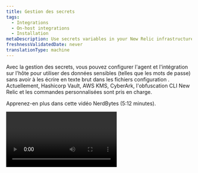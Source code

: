 ```yaml
---
title: Gestion des secrets
tags:
  - Integrations
  - On-host integrations
  - Installation
metaDescription: Use secrets variables in your New Relic infrastructure integration configuration to inject sensitive data that you don’t want in your configuration files.
freshnessValidatedDate: never
translationType: machine
---
```


Avec la gestion des secrets, vous pouvez configurer l&apos;agent et l&apos;intégration sur l&apos;hôte pour utiliser des données sensibles (telles que les mots de passe) sans avoir à les écrire en texte brut dans les fichiers configuration . Actuellement, Hashicorp Vault, AWS KMS, CyberArk, l&apos;obfuscation CLI New Relic et les commandes personnalisées sont pris en charge.

Apprenez-en plus dans cette vidéo NerdBytes (5:12 minutes).

<Video id="8NAUi0H2sfU" type="youtube" />

## Définir les secrets

Pour utiliser des secrets dans un fichier de configuration YAML :

1. Définissez une section `variables` , où chaque entrée est un nom pour un objet secret.
2. Dans chaque entrée, incluez la source du secret et la configuration appropriée pour récupérer ces secrets.
3. Dans la section configuration générale, définissez `${variable.property}` espace réservé qui sera automatiquement remplacé par les propriétés de l&amp;apos;objet secret. L&amp;apos;objet secret peut être défini comme une simple chaîne ou un objet json.

<Callout variant="important">
  Si la récupération des secrets échoue, l&apos;intégration ne sera pas exécutée, car l&apos;agent d&apos;infrastructure ne dispose pas de toutes les données dont il a besoin pour s&apos;exécuter.
</Callout>

Par exemple, la configuration suivante récupérera un objet nommé `creds` dans Vault (vous pouvez définir le nom de l&amp;apos;objet pour le secret). Supposons que l&amp;apos;objet stocké est un JSON valide avec une propriété nommée `user` et une autre propriété nommée `password`. Nous souhaitons les utiliser pour définir les informations d&amp;apos;identification HTTP de base de la propriété `status_url` à partir d&amp;apos;une intégration Nginx sur hôte :

```
variables:
  creds:
    vault:
      http:
        url: http://my.vault.host/v1/newengine/data/secret
        headers:
          X-Vault-Token: my-vault-token
integrations:
  - name: nri-nginx
    env:
      METRICS: "true"
      STATUS_URL: http://${creds.user}:${creds.password}@example.com/status
      STATUS_MODULE: discover
      REMOTE_MONITORING: true
    interval: 30s
    labels:
      env: production
      role: load_balancer
```

<Callout variant="tip">
  Les chaînes simples et les objets JSON valides peuvent être récupérés à partir de variables.\
  Lorsque vous utilisez des objets JSON, assurez-vous que les clés et les valeurs sont entourées de guillemets doubles.
</Callout>

## Utilisation des variables d&apos;environnement [#using-variables]

Les variables d&apos;environnement peuvent être utilisées dans la section `variables` avec la notation `{{MY_ENV_VAR}}` . Ce faisant, les variables d’environnement sont développées et leur valeur est remplacée au moment de l’exécution.

Utilisez cette méthode pour éviter d’avoir des valeurs sensibles telles que des jeton ou des clés obfuscation incluses dans le fichier configuration .

Lors de l&apos;utilisation de variables d&apos;environnement dans les fichiers configuration intégration sur hôte, le paramètre [passthrough\_environment](/docs/infrastructure/install-infrastructure-agent/configuration/infrastructure-agent-configuration-settings#passthrough_-environment) doit être défini.

## Variables secrètes [#variables]

Définissez des secrets dans chaque configuration sous une section `variables` . Chaque entrée est un nom secret défini par l&amp;apos;utilisateur qui stockera les propriétés des secrets récupérés. Chaque variable peut contenir les propriétés suivantes :

<table>
  <thead>
    <tr>
      <th style={{ width: "250px" }}>
        Clé YAML
      </th>

      <th>
        Description
      </th>
    </tr>
  </thead>

  <tbody>
    <tr>
      <td>
        `ttl`

        Type : chaîne
      </td>

      <td>
        Durée avant qu&apos;un secret soit actualisé. Il peut s&apos;agir d&apos;un nombre suivi d&apos;une unité de temps (`s`, `m` ou `h`).

        Exemples : `30s`, `10m`, `1h`

        Défaut: `1h`
      </td>
    </tr>

    <tr>
      <td>
        `aws-kms`
      </td>

      <td>
        [Configuration de la récupération du secret AWS KMS](#aws-kms-secrets)
      </td>
    </tr>

    <tr>
      <td>
        `vault`
      </td>

      <td>
        [Configuration de la récupération des secrets du coffre-fort](#vault-secrets)
      </td>
    </tr>

    <tr>
      <td>
        `cyberark-cli`
      </td>

      <td>
        Configuration de l&apos;interface de ligne de commande CyberArk
      </td>
    </tr>

    <tr>
      <td>
        `cyberark-api`
      </td>

      <td>
        [Configuration de la REST API CyberArk](#cyberark-api)
      </td>
    </tr>

    <tr>
      <td>
        `obfuscated`
      </td>

      <td>
        [obfuscationla CLI de New Relic](#newrelic-cli-obfuscation)
      </td>
    </tr>
  </tbody>
</table>

## Les secrets d&apos;AWS KMS

Pour récupérer vos secrets depuis Amazon KMS, vous pouvez définir les propriétés suivantes dans votre section `aws-kms` . Tous les champs ne sont pas obligatoires. Par exemple, vous aurez besoin de `data`, `file` ou `http` pour fournir la chaîne KMS codée.

<table>
  <thead>
    <tr>
      <th style={{ width: "250px" }}>
        Clé YAML
      </th>

      <th>
        Description
      </th>
    </tr>
  </thead>

  <tbody>
    <tr>
      <td>
        `data`

        Type : chaîne
      </td>

      <td>
        Chaîne KMS codée en Base64 à décrypter
      </td>
    </tr>

    <tr>
      <td>
        `file`

        Type : chaîne
      </td>

      <td>
        Chemin d&apos;accès au fichier contenant la chaîne KMS codée en Base64 à décrypter
      </td>
    </tr>

    <tr>
      <td>
        `http`

        Type : propriétés YAML
      </td>

      <td>
        configuration HTTP à utiliser pour demander la chaîne KMS codée en Base64 à décrypter. Pour plus d&apos;informations, voir [Vault `http`](#vault-secrets).
      </td>
    </tr>

    <tr>
      <td>
        `credential_file`

        Type : chaîne
      </td>

      <td>
        Chemin d&apos;accès au fichier d&apos;informations d&apos;identification AWS
      </td>
    </tr>

    <tr>
      <td>
        `config_file`

        Type : chaîne
      </td>

      <td>
        Chemin d&apos;accès au fichier de configuration AWS
      </td>
    </tr>

    <tr>
      <td>
        `region`

        Type : chaîne
      </td>

      <td>
        Région AWS KMS
      </td>
    </tr>

    <tr>
      <td>
        `type`

        Type : chaîne (`plain`, `equal` ou `json`)
      </td>

      <td>
        Format de la valeur secrète :

        * `plain`: une chaîne brute à stocker directement dans la variable de destination.

        * `equal`: une chaîne d&amp;apos;une seule ligne `key=property` à stocker en tant que propriétés d&amp;apos;objet dans la variable de destination.

        * `json`: un objet JSON à stocker en tant que propriétés dans la variable de destination.

          Les secrets de type `plain` ou `json` utilisent la notation par points ; par exemple, `${mysecret.nestedkey}`.
      </td>
    </tr>
  </tbody>
</table>

L&apos;exemple suivant permettra de récupérer une chaîne de mot de passe simple à partir d&apos;AWS KMS. Il doit être déchiffré à partir de la chaîne codée `data` fournie.

```
variables:
  myPassword:
    aws-kms:
      data: T0hBSStGTEVY
      region: ap-southeast-2
      credential_file: "./my-aws-credentials-file"
      config_file: "./my-aws-config-file"
      type: plain
```

## Les secrets du coffre-fort

Vault doit activer un champ `http` contenant la configuration HTTP utilisée pour se connecter à Vault. L&amp;apos;entrée http peut contenir les entrées suivantes :

<table>
  <thead>
    <tr>
      <th style={{ width: "250px" }}>
        Clé YAML
      </th>

      <th>
        Description
      </th>
    </tr>
  </thead>

  <tbody>
    <tr>
      <td>
        `url`

        Type : chaîne
      </td>

      <td>
        URL pour demander des données
      </td>
    </tr>

    <tr>
      <td>
        `tls_config`

        Type : propriétés YAML
      </td>

      <td>
        Utiliser les [propriétés de configuration TLS](#tls-config-properties)
      </td>
    </tr>

    <tr>
      <td>
        `headers`

        Type : carte YAML
      </td>

      <td>
        En-têtes de requête
      </td>
    </tr>
  </tbody>
</table>

### Propriétés de tls\_config [#tls-config-properties]

<Callout variant="important">
  Les secrets doivent utiliser la notation par points, par exemple, `${mysecret.nestedkey}`.
</Callout>

<table>
  <thead>
    <tr>
      <th style={{ width: "250px" }}>
        Clé YAML
      </th>

      <th>
        Description
      </th>
    </tr>
  </thead>

  <tbody>
    <tr>
      <td>
        `enable`

        Type : Booléen
      </td>

      <td>
        Activer TLS

        Défaut: `false`
      </td>
    </tr>

    <tr>
      <td>
        `insecure_skip_verify`

        Type : Booléen
      </td>

      <td>
        Ignorer la vérification de la chaîne de certificats du serveur et de l&apos;hôte

        Défaut: `false`
      </td>
    </tr>

    <tr>
      <td>
        `min_version`

        Type : UInt16
      </td>

      <td>
        La version SSL/TLS minimale acceptable

        Par défaut : `0` (qui utilise la version TLS 1.0)
      </td>
    </tr>

    <tr>
      <td>
        `max_version`

        Type : UInt16
      </td>

      <td>
        La version SSL/TLS maximale acceptable

        Par défaut : `0` (qui utilise la version TLS 1.3)
      </td>
    </tr>

    <tr>
      <td>
        `ca`

        Type : chaîne
      </td>

      <td>
        Certificat TLS

        `""`
      </td>
    </tr>
  </tbody>
</table>

L&apos;exemple suivant récupère un secret à l&apos;aide d&apos;un jeton Vault à partir d&apos;un serveur sécurisé et ignore la vérification des certificats du serveur :

```
variables:
  mydata:
    vault:
      http:
        url: https://my.vault.host/v1/newengine/data/secret
        headers:
          X-Vault-Token: my-vault-token
        tls_config:
          insecure_skip_verify: true
```

## Interface de ligne de commande CyberArk [#cyberark-cli]

Pour récupérer des secrets à partir de l&apos;interface de ligne de commande CyberArk (CLI), utilisez la configuration suivante, toutes les clés sont requises

<table>
  <thead>
    <tr>
      <th>
        Clé YAML
      </th>

      <th>
        Description
      </th>
    </tr>
  </thead>

  <tbody>
    <tr>
      <td style={{ textAlign: "left" }}>
        `cli`

        Type : chaîne
      </td>

      <td>
        Chemin d&apos;accès complet vers l&apos;exécutable de la CLI CyberArk

        Défaut: &quot;&quot;
      </td>
    </tr>

    <tr>
      <td style={{ textAlign: "left" }}>
        `app`-identifiant

        Type : chaîne
      </td>

      <td>
        identifiant d&apos;application du détenteur du secret

        Défaut: &quot;&quot;
      </td>
    </tr>

    <tr>
      <td style={{ textAlign: "left" }}>
        `safe`

        Type : chaîne
      </td>

      <td>
        Coffre-fort contenant le secret

        Défaut: &quot;&quot;
      </td>
    </tr>

    <tr>
      <td style={{ textAlign: "left" }}>
        `folder`

        Type : chaîne
      </td>

      <td>
        Dossier contenant le secret

        Défaut: &quot;&quot;
      </td>
    </tr>

    <tr>
      <td style={{ textAlign: "left" }}>
        `object`

        Type : chaîne
      </td>

      <td>
        L&apos;objet auquel le secret est associé

        Défaut: &quot;&quot;
      </td>
    </tr>
  </tbody>
</table>

L&apos;exemple suivant récupère un secret CyberArk à l&apos;aide de l&apos;interface de ligne de commande :

```
variables:
  credentials:
    cyberark-cli:
      cli: /full/path/to/clipasswordsdk
      app-id: my-appid
      safe: my-safe
      folder: my-folder
      object: my-object
```

## REST API CyberArk [#cyberark-api]

Pour récupérer des secrets à l&apos;aide de la REST API CyberArk, il doit y avoir une clé `http` contenant la configuration HTTP. La clé `http` contient ces sous-clés, seule `url` est requise :

<table>
  <thead>
    <tr>
      <th style={{ width: "250px" }}>
        Clé YAML
      </th>

      <th>
        Description
      </th>
    </tr>
  </thead>

  <tbody>
    <tr>
      <td>
        `url`

        Type : chaîne
      </td>

      <td>
        URL pour demander des données, cette clé est requise

        Par défaut : aucun
      </td>
    </tr>

    <tr>
      <td>
        `tls_config`

        Type : propriétés YAML
      </td>

      <td>
        Utiliser les [propriétés de configuration TLS](#tls-config-properties)
      </td>
    </tr>

    <tr>
      <td>
        `headers`

        Type : carte YAML
      </td>

      <td>
        En-têtes de requête
      </td>
    </tr>
  </tbody>
</table>

L&apos;exemple suivant récupère un secret à l&apos;aide de la REST API CyberArk, en ignorant la vérification du certificat du serveur :

```
variables:
  credentials:
    cyberark-api:
      http:
        url: https://hostname/AIMWebService/api/Accounts?AppID=myAppID&Query=Safe=mySafe;Object=myObject
        tls_config:
          insecure_skip_verify: true
```

En vous référant à l&apos;exemple ci-dessus, appelez le nom d&apos;utilisateur et le mot de passe comme ceci :

```
   USERNAME: ${credentials.user}
   PASSWORD: ${credentials.password}
```

Remarque : pour Microsoft SQL Server, si vous utilisez une connexion utilisateur d’authentification Windows, vous devez préfixer le `USERNAME` avec votre domaine. Par exemple:

```
   USERNAME: <domain>\${credentials.user}
```

## Obfuscation de la CLI de New Relic [#newrelic-cli-obfuscation]

<Callout variant="important">
  Nous vous recommandons d&apos;utiliser l&apos;un des fournisseurs de secrets pris en charge au lieu de la simple obfuscation lorsque cela est possible. Une simple obfuscation ne garantit pas la confidentialité de vos informations d’identification, car le processus peut être inversé.

  Consultez nos directives ci-dessous pour définir des variables d&apos;environnement afin d&apos;éviter d&apos;avoir la clé d&apos;obfuscation dans les fichiers de configuration.

  Utilisez Powershell sur les hôtes Windows plutôt que la fenêtre d&apos;invitation de commande, car la fenêtre d&apos;invitation de commande peut gérer les guillemets de manière inattendue.
</Callout>

<Callout variant="tip">
  L&apos;agent d&apos;infrastructure 1.14.0 ou supérieur est requis
</Callout>

Vous pouvez utiliser la commande obfuscate de l&apos;interface de ligne de commande New Relic pour masquer les informations sensibles dans l&apos;agent infrastructure ou dans tout fichier configuration intégration sur hôte.

Mesures:

* [Installez la CLI New Relic](https://github.com/newrelic/newrelic-cli/blob/master/docs/GETTING_STARTED.md) sur n’importe quel hôte (il peut s’agir de votre hôte de développement).
* Exécutez la [commande CLI obfuscate](https://github.com/newrelic/newrelic-cli/blob/master/docs/cli/newrelic_agent_config_obfuscate.md) afin de générer la valeur obscurcie :

```
newrelic agent config obfuscate --value '<plain_text_config_value>' --key '<obfuscation_key>'
```

* Copiez le résultat de la commande cli dans l’argument `text` de la section `obfuscated` comme indiqué dans les exemples ci-dessous.
* Vous pouvez obscurcir les blocs JSON si vous devez référencer plusieurs valeurs dans votre fichier YML de configuration. Notez que vous devrez peut-être échapper aux guillemets `""` avec des barres obliques inverses sur les hôtes Windows. Par exemple : `'{\"attribute\":\"value\"...`. De plus, utilisez Powershell sur les hôtes Windows , plutôt que la fenêtre d&amp;apos;invitation de commande, car la fenêtre d&amp;apos;invitation de commande peut gérer les guillemets de manière inattendue.

```
newrelic agent config obfuscate --value '{"attribute":"value","attribute2":"value2"}' --key '<obfuscation_key>'
```

<table>
  <thead>
    <tr>
      <th style={{ width: "250px" }}>
        Clé YAML
      </th>

      <th>
        Description
      </th>
    </tr>
  </thead>

  <tbody>
    <tr>
      <td>
        clé

        Type : chaîne
      </td>

      <td>
        La chaîne utilisée lors de l&apos;obscurcissement de la valeur en texte clair à l&apos;aide de New Relic CLI

        Par défaut : aucun
      </td>
    </tr>

    <tr>
      <td>
        `secret`

        Type : chaîne
      </td>

      <td>
        La sortie de la commande newrelic-cli

        Par défaut : aucun
      </td>
    </tr>
  </tbody>
</table>

<DNT>
  **Integrations configuration example**
</DNT>

L&apos;exemple suivant permettra de récupérer l&apos;utilisateur et le mot de passe Nginx qui ont été obscurcis à l&apos;aide de la CLI New Relic. Cet exemple utilise la notation par points lors de la récupération des informations d&apos;identification, car la valeur obscurcie était un bloc JSON :

```
variables:
  creds:
    obfuscated:
      key: 'random_key_used_in_cli'
      secret: 'obscured_output_from_cli'
integrations:
  - name: nri-nginx
    env:
      METRICS: "true"
      STATUS_URL: http://${creds.user}:${creds.password}@example.com/status
      STATUS_MODULE: discover
      REMOTE_MONITORING: true
    interval: 30s
    labels:
      env: production
      role: load_balancer
```

Il est recommandé d&apos;utiliser des variables d&apos;environnement pour les arguments d&apos;obfuscation comme indiqué dans l&apos;exemple ci-dessous :

```
variables:
  creds:
    obfuscated:
      key: {{OBFUSCATION_KEY}}
      secret: {{OBFUSCATION_TEXT}}
integrations:
  - name: nri-nginx
    env:
      METRICS: "true"
      STATUS_URL: http://${creds.user}:${creds.password}@example.com/status
      STATUS_MODULE: discover
      REMOTE_MONITORING: true
    interval: 30s
    labels:
      env: production
      role: load_balancer
```

<DNT>
  **Agent configuration example**
</DNT>

Cet exemple permet de récupérer une chaîne contenant les détails du proxy (utilisateur, mot de passe et hôte) :

```
variables:
  obfuscated_proxy:
    obfuscated:
      key: 'random_key_used_in_cli'
      secret: 'obscured_output_from_cli'

proxy: ${obfuscated_proxy}
```

## Commandes personnalisées [#custom-commands]

<Callout variant="important">
  La configuration `command` nécessite un agent d&amp;apos;infrastructure `1.41.0` ou supérieur. Assurez-vous que l&amp;apos;agent dispose des autorisations requises pour exécuter le `command` configuré en fonction des exigences de votre environnement.
</Callout>

Vous pouvez charger la configuration de l&apos;agent ou de l&apos;intégration à partir de commandes personnalisées disponibles sur le même hôte. L&apos;agent infrastructure détectera quand la configuration doit être initialement chargée à partir d&apos;une sortie `command` et conservera les valeurs à jour en fonction d&amp;apos;un temps d&amp;apos;actualisation `ttl`.

Le format de sortie attendu pour la commande est soit JSON, soit String :

### JSON

La structure JSON suivante est attendue comme sortie principale (stdout) à partir du `command` défini :

```
{
  "data": {
    "myKey": "myValue"
  }, 
  "ttl": "24h"
}
```

* Un champ `data` de niveau supérieur est obligatoire.
* Un champ `ttl` de niveau supérieur est obligatoire.

Il peut ensuite être utilisé dans n’importe quel fichier de configuration utilisant la notation `${myVariable.key}` . Dans l&amp;apos;exemple suivant, une commande `my-custom-auth` est exécutée avec un paramètre `domain` puis charge le `token` résultant en tant que configuration d&amp;apos;agent :

```
variables:
  myToken:
    command:
      path: '/path/to/my-custom-auth-json'
      args: ["--domain", "myDomain", "--other_param", "otherValue"] 
      ttl: 24h
      
# my-custom-auth output example: {"data":{"token":"XXXXYYYYZZZZ"}, "ttl": "24h"}
# the `token` result can be included as ${myToken.token} in any configuration.
  
http:
  headers: 
    "Proxy-Authorization": ${myToken.token}
```

### Chaîne (texte/plaine)

Si la sortie de la commande est une chaîne simple, elle peut être référencée dans la configuration à l&apos;aide de la notation `${myVar}` .

Exemple:

```
variables:
  myToken:
    command:
      path: '/path/to/my-custom-auth-string'
      args: ["arg1", "arg2"] 
      ttl: 24h
      
# my-custom-auth output example: "XXXXYYYYZZZZ"
# the `token` result can be included as ${myToken} on any configuration.
  
http:
  headers: 
    "Proxy-Authorization": ${myToken}
```